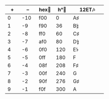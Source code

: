 :::{#dectable}
| **+** | **--** | **[hex]{.tool data-bs-toggle="tooltip" data-bs-title="hexadecimal"}**🎨 | **[h°]{.tool data-bs-toggle="tooltip" data-bs-title="HSL or HSV degrees"}**🎨 | **[12ET]{.tool data-bs-toggle="tooltip" data-bs-title="twelve equal temperament"}**🎶 |
| ------------ | -------------- | -------------- | -------------- | --------------------------- |
| [0]{.color0} | [-10]{.color0} | [f00]{.color0} | [0]{.color0}   | [A[♯]{.iosevka}]{.colorAs}  |
| [1]{.color1} | [-9]{.color1}  | [f90]{.color1} | [36]{.color1}  | [B[𝄲]{.iosevka}]{.colorBc}  |
| [2]{.color2} | [-8]{.color2}  | [ff0]{.color2} | [60]{.color2}  | [C[♯]{.iosevka}]{.colorCs}  |
| [3]{.color3} | [-7]{.color3}  | [af0]{.color3} | [80]{.color3}  | [D[𝄲]{.iosevka}]{.colorDds} |
| [4]{.color4} | [-6]{.color4}  | [0f0]{.color4} | [120]{.color4} | [E[𝄳]{.iosevka}]{.colorDsE} |
| [5]{.color5} | [-5]{.color5}  | [0ff]{.color5} | [180]{.color5} | [F]{.colorF}                |
| [6]{.color6} | [-4]{.color6}  | [08f]{.color6} | [208]{.color6} | [F[♯]{.iosevka}]{.colorFs}  |
| [7]{.color7} | [-3]{.color7}  | [00f]{.color7} | [240]{.color7} | [G]{.colorG}                |
| [8]{.color8} | [-2]{.color8}  | [90f]{.color8} | [276]{.color8} | [G[♯]{.iosevka}]{.colorGs}  |
| [9]{.color9} | [-1]{.color9}  | [f0f]{.color9} | [300]{.color9} | [A]{.colorA}                |
:::
